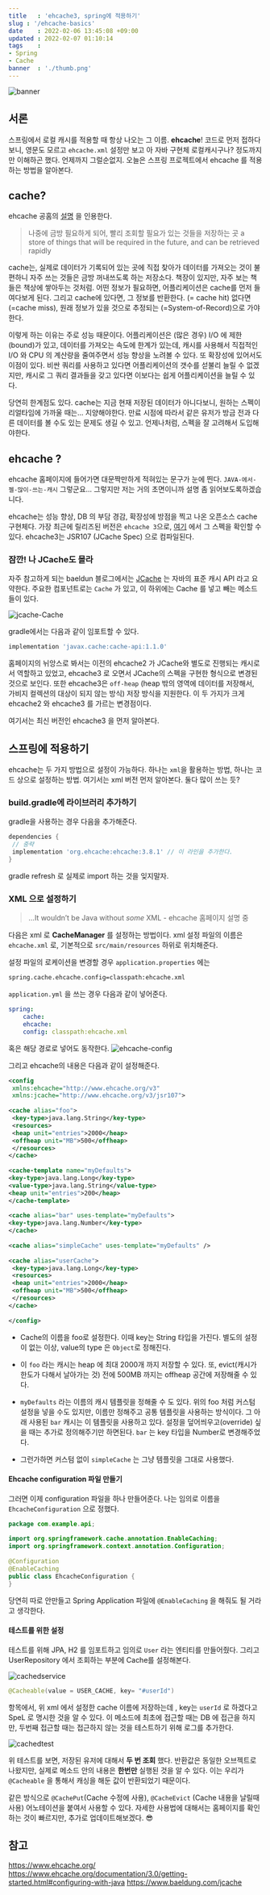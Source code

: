 ```yaml
---
title   : 'ehcache3, spring에 적용하기' 
slug : '/ehcache-basics'
date    : 2022-02-06 13:45:08 +09:00
updated : 2022-02-07 01:10:14
tags    : 
- Spring
- Cache
banner  : './thumb.png'
---
```

![banner](./thumb.png)
## 서론 

스프링에서 로컬 캐시를 적용할 때 항상 나오는 그 이름.
**ehcache**! 코드로 먼저 접하다보니, 영문도 모르고 `ehcache.xml` 설정만 보고 아 자바 구현체 로컬캐시구나? 정도까지만 이해하곤 했다. 언제까지 그럴순없지. 오늘은 스프링 프로젝트에서 ehcache 를 적용하는 방법을 알아본다. 

## cache? 
ehcache 공홈의 [설명](https://www.ehcache.org/generated/2.10.0/html/ehc-all/#page/Ehcache_Documentation_Set%2Fco-cache_basic_terms.html%23) 을 인용한다. 
> 나중에 금방 필요하게 되어, 빨리 조회할 필요가 있는 것들을 저장하는 곳
>  a store of things that will be required in the future, and can be retrieved rapidly

cache는, 실제로 데이터가 기록되어 있는 곳에 직접 찾아가 데이터를 가져오는 것이 불편하니 자주 쓰는 것들은 금방 꺼내쓰도록 하는 저장소다. 책장이 있지만, 자주 보는 책들은  책상에 쌓아두는 것처럼. 어떤 정보가 필요하면, 어플리케이션은 cache를 먼저 들여다보게 된다. 그리고 cache에 있다면, 그 정보를 반환한다. (= cache hit)  없다면(=cache miss), 원래 정보가 있을 것으로 추정되는 (=System-of-Record)으로 가야한다. 

이렇게 하는 이유는 주로 성능 때문이다. 어플리케이션은 (많은 경우) I/O 에 제한(bound)가 있고, 데이터를 가져오는 속도에 한계가 있는데, 캐시를 사용해서 직접적인 I/O 와 CPU 의 계산량을 줄여주면서 성능 향상을 노려볼 수 있다. 또 확장성에 있어서도 이점이 있다. 비싼 쿼리를 사용하고 있다면 어플리케이션의 갯수를 섣불리 늘릴 수 없겠지만, 캐시로 그 쿼리 결과들을 갖고 있다면 이보다는 쉽게 어플리케이션을 늘릴 수 있다.

당연히 한계점도 있다. cache는 지금 현재 저장된 데이터가 아니다보니, 원하는 스펙이 리얼타임에 가까울 때는... 지양해야한다. 만료 시점에 따라서 같은 유저가 방금 전과 다른 데이터를 볼 수도 있는 문제도 생길 수 있고. 언제나처럼, 스펙을 잘 고려해서 도입해야한다.


## ehcache ? 
ehcache 홈페이지에 들어가면 대문짝만하게 적혀있는 문구가 눈에 띈다. `JAVA-에서-젤-많이-쓰는-캐시` 그렇군요... 그렇지만 저는 거의 초면이니까 설명 좀 읽어보도록하겠습니다.

ehcache는 성능 향상, DB 의 부담 경감, 확장성에 방점을 찍고 나온 오픈소스 cache 구현체다. 가장 최근에 릴리즈된 버전은 `ehcache 3`으로, [여기](https://www.ehcache.org/documentation/3.0/) 에서 그 스펙을 확인할 수 있다. ehcache3는 JSR107 (JCache Spec) 으로 컴파일된다.

### 잠깐! 나 JCache도 몰라 
자주 참고하게 되는 baeldun 블로그에서는 [JCache](https://www.javadoc.io/doc/javax.cache/cache-api/1.0.0/index.html) 는 자바의 표준 캐시 API 라고 요약한다. 주요한 컴포넌트로는 `Cache` 가 있고,  이 하위에는 Cache 를 넣고 빼는 메소드들이 있다. 

![jcache-Cache](./jcache-cache.png)

gradle에서는 다음과 같이 임포트할 수 있다.
```groovy
implementation 'javax.cache:cache-api:1.1.0'
```

홈페이지의 뉘앙스로 봐서는 이전의 ehcache2 가 JCache와 별도로 진행되는 캐시로서 역할하고 있었고, ehcache3 로 오면서 JCache의 스펙을 구현한 형식으로 변경된 것으로 보인다. 또한 ehcache3은 `off-heap` (heap 밖의 영역에 데이터를 저장해서, 가비지 컬렉션의 대상이 되지 않는 방식) 저장 방식을 지원한다. 이 두 가지가 크게 ehcache2 와 ehcache3 를 가르는 변경점이다. 

여기서는 최신 버전인 ehcache3 을 먼저 알아본다.

## 스프링에 적용하기 
ehcache는 두 가지 방법으로 설정이 가능하다. 하나는 `xml`을 활용하는 방법, 하나는 코드 상으로 설정하는 방법.  여기서는 xml 버전 먼저 알아본다. 둘다 많이 쓰는 듯?

### build.gradle에 라이브러리 추가하기 
gradle을 사용하는 경우 다음을 추가해준다. 
```groovy
dependencies {  
 // 중략
 implementation 'org.ehcache:ehcache:3.8.1' // 이 라인을 추가한다.
}
```

gradle refresh 로 실제로 import 하는 것을 잊지말자. 


### XML 으로 설정하기 
> …It wouldn’t be Java without _some_ XML - ehcache 홈페이지 설명 중 

다음은 xml 로 **CacheManager** 를 설정하는 방법이다. 
xml 설정 파일의 이름은 `ehcache.xml` 로, 기본적으로 `src/main/resources` 하위로 위치해준다. 

설정 파일의 로케이션을 변경할 경우 `application.properties` 에는 
```bash
spring.cache.ehcache.config=classpath:ehcache.xml  
```

`application.yml` 을 쓰는 경우 다음과 같이 넣어준다. 
```yml
spring:
	cache:  
 	ehcache:  
 	config: classpath:ehcache.xml
```
혹은 해당 경로로 넣어도 동작한다. 
![ehcache-config](./ehcache-config.png)

그리고 ehcache의 내용은 다음과 같이 설정해준다. 

```xml=title:ehcache.xml 
<config  
 xmlns:ehcache="http://www.ehcache.org/v3"  
 xmlns:jcache="http://www.ehcache.org/v3/jsr107">  
  
<cache alias="foo">  
 <key-type>java.lang.String</key-type>  
 <resources>  
 <heap unit="entries">2000</heap>  
 <offheap unit="MB">500</offheap>  
 </resources>  
</cache>  
  
<cache-template name="myDefaults">  
<key-type>java.lang.Long</key-type>  
<value-type>java.lang.String</value-type>  
<heap unit="entries">200</heap>  
</cache-template>  
  
<cache alias="bar" uses-template="myDefaults">  
<key-type>java.lang.Number</key-type>  
</cache>  
  
<cache alias="simpleCache" uses-template="myDefaults" />  
  
<cache alias="userCache">  
 <key-type>java.lang.Long</key-type>  
 <resources>  
 <heap unit="entries">2000</heap>  
 <offheap unit="MB">500</offheap>  
 </resources>  
</cache>  
  
</config>
```

- Cache의 이름을 foo로 설정한다. 이때 key는 String 타입을 가진다. 별도의 설정이 없는 이상, value의 type 은 `Object`로 정해진다. 
- 이 `foo` 라는 캐시는 heap 에 최대 2000개 까지 저장할 수 있다. 또, evict(캐시가 한도가 다해서 날아가는 것) 전에 500MB 까지는 offheap 공간에 저장해줄 수 있다. 

- `myDefaults` 라는 이름의 캐시 템플릿을 정해줄 수 도 있다. 위의 foo 처럼 커스텀 설정을 넣을 수도 있지만, 이름만 정해주고 공통 템플릿을 사용하는 방식이다.  그 아래 사용된 `bar` 캐시는 이 템플릿을 사용하고 있다. 설정을 덮어씌우고(override) 싶을 때는 추가로 정의해주기만 하면된다. `bar` 는 key 타입을 Number로 변경해주었다. 

- 그런가하면 커스텀 없이 `simpleCache` 는 그냥 템플릿을 그대로 사용했다. 

#### Ehcache configuration 파일 만들기 
그러면 이제 configuration 파일을 하나 만들어준다. 나는 임의로 이름을 `EhcacheConfiguration` 으로 정했다. 
```java
package com.example.api;  
  
import org.springframework.cache.annotation.EnableCaching;  
import org.springframework.context.annotation.Configuration;  
  
@Configuration  
@EnableCaching  
public class EhcacheConfiguration {  
}
```

당연히 따로 안만들고 Spring Application 파일에 `@EnableCaching` 을 해줘도 될 거라고 생각한다. 

#### 테스트를 위한 설정
테스트를 위해 JPA, H2 를 임포트하고 임의로 `User` 라는 엔티티를 만들어줬다. 그리고 UserRepository 에서 조회하는 부분에 Cache를 설정해본다.

![cachedservice](./cached-service.png)

```java
@Cacheable(value = USER_CACHE, key= "#userId")
```
항목에서, 위 xml 에서 설정한 cache 이름에 저장하는데 , key는 `userId` 로 하겠다고 SpeL 로 명시한 것을 알 수 있다. 이 메소드에 최초에 접근할 때는 DB 에 접근을 하지만, 두번째 접근할 때는 접근하지 않는 것을 테스트하기 위해 로그를 추가한다.

![cachedtest](./cached-test.png)

위 테스트를 보면, 저장된 유저에 대해서 **두 번 조회** 했다. 반환값은 동일한 오브젝트로 나왔지만, 실제로 메소드 안의 내용은 **한번만** 실행된 것을 알 수 있다. 이는 우리가 `@Cacheable` 을 통해서 캐싱을 해둔 값이 반환되었기 때문이다. 

같은 방식으로 `@CachePut`(Cache 수정에 사용), `@CacheEvict` (Cache 내용을 날릴때 사용) 어노테이션을 붙여서 사용할 수 있다. 자세한 사용법에 대해서는 홈페이지를 확인하는 것이 빠르지만, 추가로 업데이트해보겠다. 😎


## 참고 

https://www.ehcache.org/
https://www.ehcache.org/documentation/3.0/getting-started.html#configuring-with-java
https://www.baeldung.com/jcache

